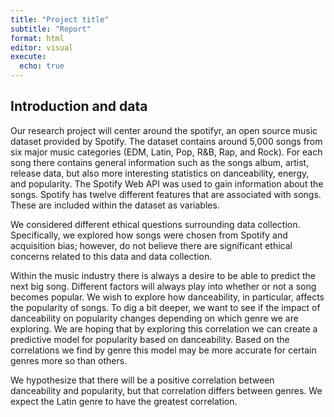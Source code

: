 ```yaml
---
title: "Project title"
subtitle: "Report"
format: html
editor: visual
execute:
  echo: true
---
```


## Introduction and data

Our research project will center around the spotifyr, an open source music dataset provided by Spotify. The dataset contains around 5,000 songs from six major music categories (EDM, Latin, Pop, R&B, Rap, and Rock). For each song there contains general information such as the songs album, artist, release data, but also more interesting statistics on danceability, energy, and popularity. The Spotify Web API was used to gain information about the songs. Spotify has twelve different features that are associated with songs. These are included within the dataset as variables.

We considered different ethical questions surrounding data collection. Specifically, we explored how songs were chosen from Spotify and acquisition bias; however, do not believe there are significant ethical concerns related to this data and data collection.

Within the music industry there is always a desire to be able to predict the next big song. Different factors will always play into whether or not a song becomes popular. We wish to explore how danceability, in particular, affects the popularity of songs. To dig a bit deeper, we want to see if the impact of danceability on popularity changes depending on which genre we are exploring. We are hoping that by exploring this correlation we can create a predictive model for popularity based on danceability. Based on the correlations we find by genre this model may be more accurate for certain genres more so than others. 

We hypothesize that there will be a positive correlation between danceability and popularity, but that correlation differs between genres. We expect the Latin genre to have the greatest correlation. 
